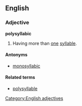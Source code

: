 ==English==

===Adjective===
'''polysyllabic'''
# Having more than [[one]] [[syllable]].

====Antonyms====
*[[monosyllabic]]

====Related terms====
*[[polysyllable]]

[[Category:English adjectives]]
